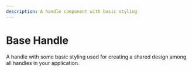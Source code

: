 ```yaml
---
description: A handle component with basic styling
---
```




# Base Handle

A handle with some basic styling used for creating a shared design among all handles in your application.

<UiComponentViewer />
